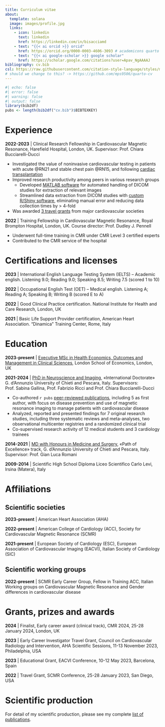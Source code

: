 ```yaml
---
title: Curriculum vitae
about:
  template: solana
  image: images/profile.jpg
  links:
    - icon: linkedin
      text: linkedin
      href: https://linkedin.com/in/bisacciamd
    - text: "{{< ai orcid >}} orcid"
      href: https://orcid.org/0000-0003-4606-3093 # academicons quarto ext
    - text: "{{< ai google-scholar >}} google scholar"
      href: https://scholar.google.com/citations?user=Apav_NgAAAAJ
bibliography: cv.bib
csl: https://raw.githubusercontent.com/citation-style-language/styles/master/nature.csl
# should we change to this? -> https://github.com/mps9506/quarto-cv
---
```


```r
#| echo: false
#| error: false
#| warning: false
#| output: false
library(bib2df)
pubs <- length(bib2df("cv.bib")$BIBTEXKEY)
```

# Experience

**2022-2023** \| Clinical Research Fellowship in Cardiovascular Magnetic Resonance, Harefield Hospital, London, UK. Supervisor: Prof. Chiara Bucciarelli-Ducci

-   Investigated the value of noninvasive cardiovascular testing in patients with acute @RN21 and stable chest pain @RN15, and following [cardiac transplantation](phd.qmd)
-   Improved research productivity among peers in various research groups
    -   Developed [MATLAB software](portfolio.qmd#matlab-software) for automated handling of DICOM studies for extraction of relevant images
    -   Streamlined data extraction from DICOM studies with [custom R/Shiny software](portfolio.qmd#cvibaker2042), eliminating manual error and reducing data collection times by \> 4-fold
-   Was awarded [3 travel grants](#grants-prizes-and-awards) from major cardiovascular societies

**2022** \| Training Fellowship in Cardiovascular Magnetic Resonance, Royal Brompton Hospital, London, UK. Course director: Prof. Dudley J. Pennell

-   Underwent full-time training in CMR under CMR Level 3 certified experts
-   Contributed to the CMR service of the hospital

# Certifications and licenses

**2023** \| International English Language Testing System (IELTS) – Academic english. Listening 9.0; Reading 9.0; Speaking 8.5; Writing 7.5 (scored 1 to 10)

**2022** \| Occupational English Test (OET) – Medical english. Listening A; Reading A; Speaking B; Writing B (scored E to A)

**2022** \| Good Clinical Practice certification. National Institute for Health and Care Research, London, UK

**2021** \| Basic Life Support Provider certification, American Heart Association. “Dinamica” Training Center, Rome, Italy

# Education

**2023-present** \| [Executive MSc in Health Economics, Outcomes and Management in Clinical Sciences](https://www.lse.ac.uk/study-at-lse/Graduate/degree-programmes-2024/Executive-MSc-Health-Economics-Outcomes-Management-Clinical-Sciences), London School of Economics, London, UK

**2021-2024** \| [PhD in Neuroscience and Imaging](phd.qmd), «International Doctorate» G. d’Annunzio University of Chieti and Pescara, Italy. Supervisors: Prof. Sabina Gallina, Prof. Fabrizio Ricci and Prof. Chiara Bucciarelli-Ducci

-   Co-authored `r pubs` [peer-reviewed publications](publist.qmd), including 5 as first author, with focus on disease prevention and use of magnetic resonance imaging to manage patients with cardiovascular disease
-   Analyzed, reported and presented findings for 7 original research studies, including three systematic reviews and meta-analyses, two observational multicenter registries and a randomized clinical trial
-   Co-supervised research activity of 12 medical students and 3 cardiology trainees

**2014-2021** \| [MD with Honours in Medicine and Surgery](md.qmd), «Path of Excellence» track, G. d’Annunzio University of Chieti and Pescara, Italy. Supervisor: Prof. Gian Luca Romani

**2009-2014** \| Scientific High School Diploma Liceo Scientifico Carlo Levi, Irsina (Matera), Italy

# Affiliations

## Scientific societies

**2023-present** \| American Heart Association (AHA)

**2022-present** \| American College of Cardiology (ACC), Society for Cardiovascular Magnetic Resonance (SCMR)

**2021-present** \| European Society of Cardiology (ESC), European Association of Cardiovascular Imaging (EACVI), Italian Society of Cardiology (SIC)

## Scientific working groups

**2022-present** \| SCMR Early Career Group, Fellow in Training ACC, Italian Working groups on Cardiovascular Magnetic Resonance and Gender differences in cardiovascular disease

# Grants, prizes and awards {#grants-prizes-and-awards}

**2024** \| Finalist, Early career award (clinical track), CMR 2024, 25-28 January 2024, London, UK

**2023** \| Early Career Investigator Travel Grant, Council on Cardiovascular Radiology and Intervention, AHA Scientific Sessions, 11-13 November 2023, Philadelphia, USA

**2023** \| Educational Grant, EACVI Conference, 10-12 May 2023, Barcelona, Spain

**2022** \| Travel Grant, SCMR Conference, 25-28 January 2023, San Diego, USA

# Scientific production

For detail of my scientific production, please see my complete [list of publications](publist.qmd).

::: {#refs}
:::